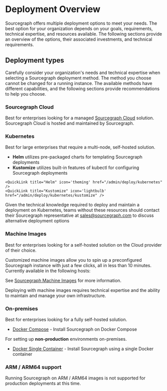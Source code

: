 # Deployment Overview

Sourcegraph offers multiple deployment options to meet your needs. The best option for your organization depends on your goals, requirements, technical expertise, and resources available. The following sections provide an overview of the options, their associated investments, and technical requirements.

## Deployment types

Carefully consider your organization's needs and technical expertise when selecting a Sourcegraph deployment method. The method you choose cannot be changed for a running instance. The available methods have different capabilities, and the following sections provide recommendations to help you choose.

### Sourcegraph Cloud

Best for enterprises looking for a managed [Sourcegraph Cloud](https://about.sourcegraph.com/get-started?t=enterprise) solution. Sourcegraph Cloud is hosted and maintained by Sourcegraph.

<LinkCards>

  <LinkCard href="https://about.sourcegraph.com/get-started?t=enterprise" imgSrc="https://sourcegraph.com/.assets/img/sourcegraph-mark.svg" imgAlt="Sourcegraph" title="Get a single-tenant instance managed by Sourcegraph." description="Sign up and get a 30 day free trial for your team." />

</LinkCards>

### Kubernetes

Best for large enterprises that require a multi-node, self-hosted solution.

- **Helm** utilizes pre-packaged charts for templating Sourcegraph deployments
- **Kustomize** utilizes built-in features of kubectl for configuring Sourcegraph deployments

<QuickLinks>

    <QuickLink title="Helm" icon='theming' href="/admin/deploy/kubernetes" />
    <QuickLink title="Kustomize" icon='lightbulb' href="/admin/deploy/kubernetes/kustomize" />

</QuickLinks>

<Callout type="note">Given the technical knowledge required to deploy and maintain a deployment on Kubernetes, teams without these resources should contact their Sourcegraph representative at [sales@sourcegraph.com](mailto:sales@sourcegraph.com) to discuss alternative deployment options</Callout>

### Machine Images

Best for enterprises looking for a self-hosted solution on the Cloud provider of their choice.

Customized machine images allow you to spin up a preconfigured Sourcegraph instance with just a few clicks, all in less than 10 minutes. Currently available in the following hosts:

<QuickLinks>
  <QuickLink title="Amazon Machine Image (AMI)" icon='lightbulb' href="/admin/deploy/machine-images/aws-ami" />
  <QuickLink title="Google Compute Image" icon='presets' href="/admin/deploy/machine-images/gce" />
</QuickLinks>

See [Sourcegraph Machine Images](/admin/deploy/machine-images) for more information.

<Callout type="note">Deploying with machine images requires technical expertise and the ability to maintain and manage your own infrastructure.</Callout>

### On-premises

Best for enterprises looking for a fully self-hosted solution.

  - [Docker Compose](/admin/deploy/docker-compose/) - Install Sourcegraph on Docker Compose

For setting up **non-production** environments on-premises.

  - [Docker Single Container](/admin/deploy/docker-single-container/) - Install Sourcegraph using a single Docker container

### ARM / ARM64 support

Running Sourcegraph on ARM / ARM64 images is not supported for production deployments at this time.
